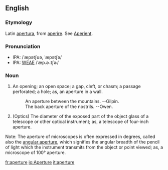 ==English==
===Etymology===
Latin [[apertura]], from [[aperire]].  See [[Aperient]].

===Pronunciation===
*IPA: /ˈæpətʃʊə, ˈæpətʃə/
*IPA: [[WEAE]] /ˈæp.ɚ.tʃɚ/

===Noun===
# An opening; an open space; a gap, cleft, or chasm; a passage perforated; a hole; as, an aperture in a wall.
#:    An aperture between the mountains. --Gilpin.
#:    The back aperture of the nostrils. --Owen.
# (Optics) The diameter of the exposed part of the object glass of a telescope or other optical instrument; as, a telescope of four-inch aperture.


Note: The aperture of microscopes is often expressed in degrees, called also the [[angular aperture]], which signifies the angular breadth of the pencil of light which the instrument transmits from the object or point viewed; as, a microscope of 100° aperture.

<!-- material copied from Webster's Revised Unabridged Dictionary (1913) -->

[[fr:aperture]]
[[io:Aperture]]
[[it:aperture]]